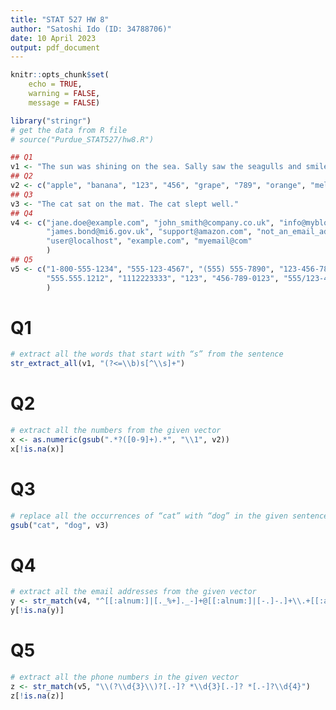 ```yaml
---
title: "STAT 527 HW 8"
author: "Satoshi Ido (ID: 34788706)"
date: 10 April 2023
output: pdf_document
---
```

```r
knitr::opts_chunk$set(
    echo = TRUE,
    warning = FALSE,
    message = FALSE)
```

```r
library("stringr")
# get the data from R file
# source("Purdue_STAT527/hw8.R")
```

```r
## Q1
v1 <- "The sun was shining on the sea. Sally saw the seagulls and smiled."
## Q2
v2 <- c("apple", "banana", "123", "456", "grape", "789", "orange", "melon")
## Q3
v3 <- "The cat sat on the mat. The cat slept well."
## Q4
v4 <- c("jane.doe@example.com", "john_smith@company.co.uk", "info@myblog.com",
        "james.bond@mi6.gov.uk", "support@amazon.com", "not_an_email_address",
        "user@localhost", "example.com", "myemail@com"
        )
## Q5
v5 <- c("1-800-555-1234", "555-123-4567", "(555) 555-7890", "123-456-7890",
        "555.555.1212", "1112223333", "123", "456-789-0123", "555/123-4567"
        )
```

# Q1
```r
# extract all the words that start with “s” from the sentence
str_extract_all(v1, "(?<=\\b)s[^\\s]+")
```

# Q2
```r
# extract all the numbers from the given vector
x <- as.numeric(gsub(".*?([0-9]+).*", "\\1", v2))
x[!is.na(x)]
```

# Q3
```r
# replace all the occurrences of “cat” with “dog” in the given sentence
gsub("cat", "dog", v3)
```

# Q4
```r
# extract all the email addresses from the given vector
y <- str_match(v4, "^[[:alnum:]|[._%+]._-]+@[[:alnum:]|[-.]-.]+\\.+[[:alpha:]]{2,}+$")
y[!is.na(y)]
```

# Q5
```r
# extract all the phone numbers in the given vector
z <- str_match(v5, "\\(?\\d{3}\\)?[.-]? *\\d{3}[.-]? *[.-]?\\d{4}")
z[!is.na(z)]
```